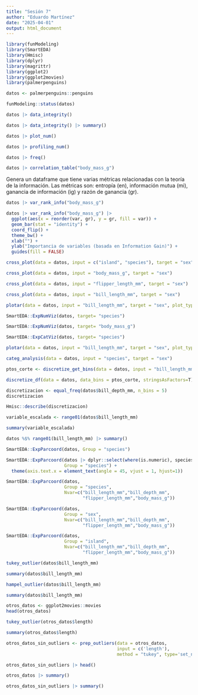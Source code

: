 ```yaml
---
title: "Sesión 7"
author: "Eduardo Martínez"
date: "2025-04-01"
output: html_document
---
```


```r
library(funModeling)
library(SmartEDA)
library(Hmisc)
library(dplyr)
library(magrittr)
library(ggplot2)
library(ggplot2movies)
library(palmerpenguins)
```

```r
datos <- palmerpenguins::penguins
```

```r
funModeling::status(datos)
```

```r
datos |> data_integrity()
```
```r
datos |> data_integrity() |> summary()
```
```r
datos |> plot_num()
```

```r
datos |> profiling_num()
```

```r
datos |> freq()
```


```r
datos |> correlation_table("body_mass_g")
```

Genera un dataframe que tiene varias métricas relacionadas con la teoría de la información. Las métricas son: entropía (en), información mutua (mi), ganancia de información (ig) y razón de ganancia (gr).

```r
datos |> var_rank_info("body_mass_g")
```

```r
datos |> var_rank_info("body_mass_g") |>
  ggplot(aes(x = reorder(var, gr), y = gr, fill = var)) +
  geom_bar(stat = "identity") + 
  coord_flip() + 
  theme_bw() + 
  xlab("") + 
  ylab("Importancia de variables (basada en Information Gain)") +
  guides(fill = FALSE)
```


```r
cross_plot(data = datos, input = c("island", "species"), target = "sex")
```

```r
cross_plot(data = datos, input = "body_mass_g", target = "sex")
```

```r
cross_plot(data = datos, input = "flipper_length_mm", target = "sex")
```

```r
cross_plot(data = datos, input = "bill_length_mm", target = "sex")
```

```r
plotar(data = datos, input = "bill_length_mm", target = "sex", plot_type = "boxplot")
```

```r
SmartEDA::ExpNumViz(datos, target= "species")
```
```r
SmartEDA::ExpNumViz(datos, target= "body_mass_g")
```


```r
SmartEDA::ExpCatViz(datos, target= "species")
```

```r
plotar(data = datos, input = "bill_length_mm", target = "sex", plot_type = "histdens")
```

```r
categ_analysis(data = datos, input = "species", target = "sex")
```

```r
ptos_corte <- discretize_get_bins(data = datos, input = "bill_length_mm", n_bins=5)
```

```r
discretize_df(data = datos, data_bins = ptos_corte, stringsAsFactors=T)
```

```r
discretizacion <- equal_freq(datos$bill_depth_mm, n_bins = 5)
discretizacion
```


```r
Hmisc::describe(discretizacion)
```
```r
variable_escalada <- range01(datos$bill_length_mm)

summary(variable_escalada)
```

```r
datos %$% range01(bill_length_mm) |> summary()
```


```r
SmartEDA::ExpParcoord(datos, Group = "species")
```

```r
SmartEDA::ExpParcoord(datos |> dplyr::select(where(is.numeric), species),
                      Group = "species") +
  theme(axis.text.x = element_text(angle = 45, vjust = 1, hjust=1))
```


```r
SmartEDA::ExpParcoord(datos,
                      Group = "species",
                      Nvar=c("bill_length_mm","bill_depth_mm",
                             "flipper_length_mm","body_mass_g"))
```

```r
SmartEDA::ExpParcoord(datos,
                      Group = "sex",
                      Nvar=c("bill_length_mm","bill_depth_mm",
                             "flipper_length_mm","body_mass_g"))
```

```r
SmartEDA::ExpParcoord(datos,
                      Group = "island",
                      Nvar=c("bill_length_mm","bill_depth_mm",
                             "flipper_length_mm","body_mass_g"))
```

```r
tukey_outlier(datos$bill_length_mm)

summary(datos$bill_length_mm)
```

```r
hampel_outlier(datos$bill_length_mm)

summary(datos$bill_length_mm)
```

```r
otros_datos <- ggplot2movies::movies
head(otros_datos)
```

```r
tukey_outlier(otros_datos$length)

summary(otros_datos$length)
```

```r
otros_datos_sin_outliers <- prep_outliers(data = otros_datos,
                                          input = c('length'),
                                          method = "tukey", type='set_na')

otros_datos_sin_outliers |> head()
```

```r
otros_datos |> summary()
```

```r
otros_datos_sin_outliers |> summary()
```
